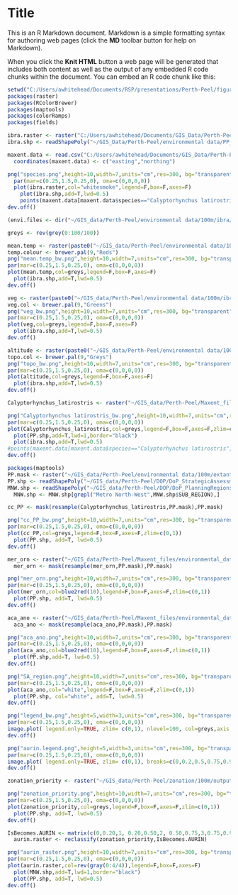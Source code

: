 Title
========================================================

This is an R Markdown document. Markdown is a simple formatting syntax for authoring web pages (click the **MD** toolbar button for help on Markdown).

When you click the **Knit HTML** button a web page will be generated that includes both content as well as the output of any embedded R code chunks within the document. You can embed an R code chunk like this:

```r
setwd("C:/Users/awhitehead/Documents/RSP/presentations/Perth-Peel/figures")
packages(raster)
packages(RColorBrewer)
packages(maptools)
packages(colorRamps)
packages(fields)

ibra.raster <- raster("C:/Users/awhitehead/Documents/GIS_Data/Perth-Peel/environmental data/pp_ibra_mask.tif")
ibra.shp <- readShapePoly("~/GIS_Data/Perth-Peel/environmental data/PP_IBRA.shp")

maxent.data <- read.csv("C:/Users/awhitehead/Documents/GIS_Data/Perth-Peel/Maxent_files/species_data/maxent.data.csv")
  coordinates(maxent.data) <- c("easting","northing")

png("species.png",height=10,width=7,units="cm",res=300, bg="transparent")
  par(mar=c(0.25,1.5,0.25,0), oma=c(0,0,0,0))
  plot(ibra.raster,col="whitesmoke",legend=F,box=F,axes=F)
    plot(ibra.shp,add=T,lwd=0.5)
    points(maxent.data[maxent.data$species=="Calyptorhynchus latirostris",],pch=".")
dev.off()
```



```r
(envi.files <- dir("~/GIS_data/Perth-Peel/environmental data/100m/ibra/",pattern=".tif$", recursive=T, full.names=F)) 

greys <- rev(grey(0:100/100))

mean.temp <- raster(paste0("~/GIS_data/Perth-Peel/environmental data/100m/ibra/",envi.files[[5]]))
temp.colour <- brewer.pal(9,"Reds")
png("mean.temp_bw.png",height=10,width=7,units="cm",res=300, bg="transparent")
par(mar=c(0.25,1.5,0.25,0), oma=c(0,0,0,0))
plot(mean.temp,col=greys,legend=F,box=F,axes=F)
  plot(ibra.shp,add=T,lwd=0.5)
dev.off()

veg <- raster(paste0("~/GIS_data/Perth-Peel/environmental data/100m/ibra/",envi.files[[33]]))
veg.col <- brewer.pal(9,"Greens")
png("veg_bw.png",height=10,width=7,units="cm",res=300, bg="transparent")
par(mar=c(0.25,1.5,0.25,0), oma=c(0,0,0,0))
plot(veg,col=greys,legend=F,box=F,axes=F)
  plot(ibra.shp,add=T,lwd=0.5)
dev.off()

altitude <- raster(paste0("~/GIS_data/Perth-Peel/environmental data/100m/ibra/",envi.files[[13]]))
topo.col <- brewer.pal(9,"Greys")
png("topo_bw.png",height=10,width=7,units="cm",res=300, bg="transparent")
par(mar=c(0.25,1.5,0.25,0), oma=c(0,0,0,0))
plot(altitude,col=greys,legend=F,box=F,axes=F)
  plot(ibra.shp,add=T,lwd=0.5)
dev.off()

Calyptorhynchus_latirostris <- raster("~/GIS_data/Perth-Peel/Maxent_files/environmental_data/100m/ibra/output/Calyptorhynchus_latirostris_avg.asc")

png("Calyptorhynchus latirostris_bw.png",height=10,width=7,units="cm",res=300, bg="transparent")
par(mar=c(0.25,1.5,0.25,0), oma=c(0,0,0,0))
plot(Calyptorhynchus_latirostris,col=greys,legend=F,box=F,axes=F,zlim=c(0,1))
  plot(PP.shp,add=T,lwd=1,border="black")
  plot(ibra.shp,add=T,lwd=0.5)
#points(maxent.data[maxent.data$species=="Calyptorhynchus latirostris",],pch=".")
dev.off()

```

```r
packages(maptools)
PP.mask <- raster("~/GIS_data/Perth-Peel/environmental data/100m/extant_veg.mask.tif")
PP.shp <- readShapePoly("~/GIS_data/Perth-Peel/DOP/DoP_StrategicAssessmentStudyBoundary_Extended_20121004")
MNW.shp <- readShapePoly("~/GIS_data/Perth-Peel/DOP/DoP_PlanningRegions_20120821.shp")
  MNW.shp <- MNW.shp[grepl("Metro North-West",MNW.shp$SUB_REGION),]

cc_PP <- mask(resample(Calyptorhynchus_latirostris,PP.mask),PP.mask)

png("cc_PP_bw.png",height=10,width=7,units="cm",res=300, bg="transparent")
par(mar=c(0.25,1.5,0.25,0), oma=c(0,0,0,0))
plot(cc_PP,col=greys,legend=F,box=F,axes=F,zlim=c(0,1))
  plot(PP.shp, add=T, lwd=0.5)
dev.off()

mer_orn <- raster("~/GIS_data/Perth-Peel/Maxent_files/environmental_data/100m/ibra/output/Merops_ornatus.asc")
  mer_orn <- mask(resample(mer_orn,PP.mask),PP.mask)

png("mer_orn.png",height=10,width=7,units="cm",res=300, bg="transparent")
par(mar=c(0.25,1.5,0.25,0), oma=c(0,0,0,0))
plot(mer_orn,col=blue2red(10),legend=F,box=F,axes=F,zlim=c(0,1))
  plot(PP.shp, add=T, lwd=0.5)
dev.off()

aca_ano <- raster("~/GIS_data/Perth-Peel/Maxent_files/environmental_data/100m/ibra/output/Acacia_anomala_avg.asc")
  aca_ano <- mask(resample(aca_ano,PP.mask),PP.mask)

png("aca_ano.png",height=10,width=7,units="cm",res=300, bg="transparent")
par(mar=c(0.25,1.5,0.25,0), oma=c(0,0,0,0))
plot(aca_ano,col=blue2red(10),legend=F,box=F,axes=F,zlim=c(0,1))
  plot(PP.shp,add=T, lwd=0.5)
dev.off()

png("SA_region.png",height=10,width=7,units="cm",res=300, bg="transparent")
par(mar=c(0.25,1.5,0.25,0), oma=c(0,0,0,0))
plot(aca_ano,col="white",legend=F,box=F,axes=F,zlim=c(0,1))
  plot(PP.shp, col="white", add=T, lwd=0.5) 
dev.off()

png("legend_bw.png",height=5,width=3,units="cm",res=300, bg="transparent")
par(mar=c(0.25,1.5,0.25,0), oma=c(0,0,0,0))
image.plot( legend.only=TRUE, zlim= c(0,1), nlevel=100, col=greys,axis.args=list( at=c(0,1), labels=c("","")))
dev.off()

png("aurin.legend.png",height=5,width=3,units="cm",res=300, bg="transparent")
par(mar=c(0.25,1.5,0.25,0), oma=c(0,0,0,0))
image.plot( legend.only=TRUE, zlim= c(0,1), breaks=c(0,0.2,0.5,0.75,0.9,1),col=rev(gray(0:4/4)),axis.args=list( at=c(0,1), labels=c("","")))
dev.off()

zonation_priority <- raster("~/GIS_data/Perth-Peel/zonation/100m/output_files/weighted/ws_rank1.rank.asc")

png("zonation_priority.png",height=10,width=7,units="cm",res=300, bg="transparent")
par(mar=c(0.25,1.5,0.25,0), oma=c(0,0,0,0))
plot(zonation_priority,col=greys,legend=F,box=F,axes=F,zlim=c(0,1))
  plot(PP.shp, add=T, lwd=0.5)
dev.off()

IsBecomes.AURIN <- matrix(c(0,0.20,1, 0.20,0.50,2, 0.50,0.75,3,0.75,0.90,4,0.90,1.00,5), ncol=3, byrow=TRUE)
  aurin.raster <- reclassify(zonation_priority,IsBecomes.AURIN)

png("aurin_raster.png",height=10,width=7,units="cm",res=300, bg="transparent")
par(mar=c(0.25,1.5,0.25,0), oma=c(0,0,0,0))
plot(aurin.raster,col=rev(gray(0:4/4)),legend=F,box=F,axes=F)
  plot(MNW.shp,add=T,lwd=1,border="black")
  plot(PP.shp, add=T, lwd=0.5)
dev.off()

```

